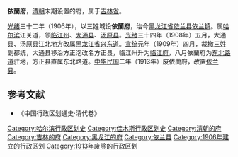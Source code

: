 '''依蘭府'''，[[清朝|清朝]]末期设置的府，属于[[吉林省_(清)|吉林省]]。

[[光绪|光绪]]三十二年（1906年），以三姓城设'''依蘭府'''，治今[[黑龙江省|黑龙江省]][[依兰县|依兰县]][[依兰镇|依兰镇]]。属[[哈尔滨|哈尔滨]]江关道，领[[临江州|临江州]]、[[通江县|大通县]]、[[汤原县|汤原县]]。[[光绪|光绪]]三十四年（1908年）五月，大通县、汤原县江北地方改属[[黑龙江省_(清)|黑龙江省]][[兴东道|兴东道]]。[[宣统|宣统]]元年（1909年）四月，裁撤三姓副都统，大通县移治方正泡改名方正县，临江州升为[[临江府|临江府]]，八月依蘭府为[[东北路道|东北路道]]驻地，方正县直属东北路道。[[民国纪元|中华民国]]二年（1913年）废依蘭府，改置[[依兰县|依兰县]]。
==参考文献==
* 《中国行政区划通史·清代卷》

{{吉林省历史二级政区}}
{{清朝吉林省行政區劃|nocat}}
[[Category:哈尔滨行政区划史|Category:哈尔滨行政区划史]]
[[Category:佳木斯行政区划史|Category:佳木斯行政区划史]]
[[Category:清朝的府|Category:清朝的府]]
[[Category:吉林的府|Category:吉林的府]]
[[Category:黑龙江的府|Category:黑龙江的府]]
[[Category:依兰县|Category:依兰县]]
[[Category:1906年建立的行政区划|Category:1906年建立的行政区划]]
[[Category:1913年废除的行政区划|Category:1913年废除的行政区划]]